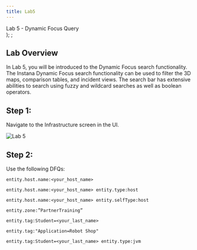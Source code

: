 ```yaml
---
title: Lab5
---
```

  <span>
    Lab 5 - Dynamic Focus Query <br />
  </span>
);
;

## Lab Overview

In Lab 5, you will be introduced to the Dynamic Focus search functionality. 
The Instana Dynamic Focus search functionality can be used to filter the 3D maps, comparison tables, and incident views. 
The search bar has extensive abilities to search using fuzzy and wildcard searches as well as boolean operators.

## Step 1:
Navigate to the Infrastructure screen in the UI.

![Lab 5](images/lab5.1.png)

## Step 2:

Use the following DFQs: 

```
entity.host.name:<your_host_name> 
```

```
entity.host.name:<your_host_name> entity.type:host 
```

```
entity.host.name:<your_host_name> entity.selfType:host 
```

```
entity.zone:”PartnerTraining” 
```

```
entity.tag:Student=<your_last_name> 
```

```
entity.tag:"Application=Robot Shop"
```

```
entity.tag:Student=<your_last_name> entity.type:jvm 
```
